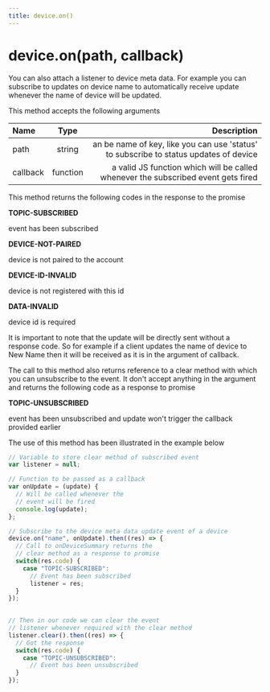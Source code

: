 ```yaml
---
title: device.on()
---
```


# device.on(path, callback)

You can also attach a listener to device meta data. For example you can subscribe to updates on device name to automatically receive update whenever the name of device will be updated.

This method accepts the following arguments

| Name       | Type |   Description |
| :------------ | :---------: | ----------: |
| path     |    string    |  an be name of key, like you can use 'status' to subscribe to status updates of device |
| callback     |    function	    |  a valid JS function which will be called whenever the subscribed event gets fired|


This method returns the following codes in the response to the promise

**TOPIC-SUBSCRIBED**

event has been subscribed

**DEVICE-NOT-PAIRED**

device is not paired to the account

**DEVICE-ID-INVALID**

device is not registered with this id

**DATA-INVALID**

device id is required

It is important to note that the update will be directly sent without a response code. So for example if a client updates the name of device to New Name then it will be received as it is in the argument of callback.

The call to this method also returns reference to a clear method with which you can unsubscribe to the event. It don't accept anything in the argument and returns the following code as a response to promise

**TOPIC-UNSUBSCRIBED**

event has been unsubscribed and update won't trigger the callback provided earlier

The use of this method has been illustrated in the example below


```js
// Variable to store clear method of subscribed event
var listener = null;

// Function to be passed as a callback
var onUpdate = (update) {
  // Will be called whenever the
  // event will be fired
  console.log(update);
};

// Subscribe to the device meta data update event of a device
device.on("name", onUpdate).then((res) => {
  // Call to onDeviceSummary returns the
  // clear method as a response to promise 
  switch(res.code) {
    case "TOPIC-SUBSCRIBED": 
      // Event has been subscribed
      listener = res;
  }
});
  

// Then in our code we can clear the event 
// listener whenever required with the clear method
listener.clear().then((res) => {
  // Got the response
  switch(res.code) {
    case "TOPIC-UNSUBSCRIBED": 
      // Event has been unsubscribed
  }
});
```

